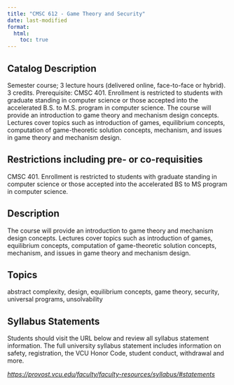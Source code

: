 ```yaml
---
title: "CMSC 612 - Game Theory and Security"
date: last-modified
format:
  html:
    toc: true
---
```


## Catalog Description

Semester course; 3 lecture hours (delivered online, face-to-face or hybrid). 3 credits. Prerequisite: CMSC 401. Enrollment is restricted to students with graduate standing in computer science or those accepted into the accelerated B.S. to M.S. program in computer science. The course will provide an introduction to game theory and mechanism design concepts. Lectures cover topics such as introduction of games, equilibrium concepts, computation of game-theoretic solution concepts, mechanism, and issues in game theory and mechanism design.


## Restrictions including pre- or co-requisities
 
CMSC 401. Enrollment is restricted to students with graduate standing in computer science or those accepted into the accelerated BS to MS program in computer science.

## Description

The course will provide an introduction to game theory and mechanism design concepts. Lectures cover topics such as introduction of games, equilibrium concepts, computation of game-theoretic solution concepts, mechanism, and issues in game theory and mechanism design.

## Topics

abstract complexity, design, equilibrium concepts, game theory, security, universal programs, unsolvability

## Syllabus Statements

Students should visit the URL below and review all syllabus statement information. The full university syllabus statement includes information on safety, registration, the VCU Honor Code, student conduct, withdrawal and more.

*<https://provost.vcu.edu/faculty/faculty-resources/syllabus/#statements>*


